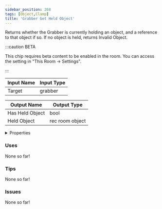 ```yaml
---
sidebar_position: 268
tags: [Object,Clamp]
title: 'Grabber Get Held Object'
---
```


Returns whether the Grabber is currently holding an object, and a reference to that object if so. If no object is held, returns Invalid Object.

:::caution BETA

This chip requires beta content to be enabled in the room. You can access the setting in "This Room -> Settings".

:::


<EsbSvg />

| Input Name | Input Type |
|-----------|-----------|
| Target | grabber |

| Output Name | Output Type |
|-----------|-----------|
| Has Held Object | bool |
| Held Object | rec room object |


<details>
  <summary>Properties</summary>
  <div>
    <div>
    <table>
      <thead>
        <tr>
          <th>Is beta required?</th>
          <th>✅</th>
        </tr>
        <tr>
          <th>Is this chip a trolling risk?</th>
          <th>❌</th>
        </tr>
        <tr>
          <th>Is this chip a role assignment risk?</th>
          <th>❌</th>
        </tr>
        <tr>
          <th>Chip UUID</th>
          <th>338a3300-ad0d-40d9-a9a7-ff57f5401905</th>
        </tr>
      </thead>
    </table>
    </div>
  </div>
</details>

### Uses

None so far!

### Tips

None so far!

### Issues

None so far!